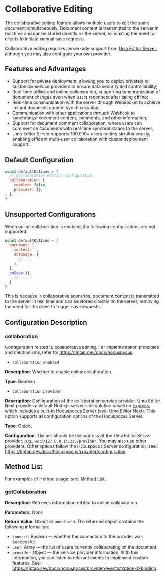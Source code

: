 # Collaborative Editing

The collaborative editing feature allows multiple users to edit the same document simultaneously. Document content is transmitted to the server in real time and can be stored directly on the server, eliminating the need for clients to initiate manual save requests.

Collaborative editing requires server-side support from [Umo Editor Server](../server), although you may also configure your own provider.

## Features and Advantages

- Support for private deployment, allowing you to deploy privately or customize service providers to ensure data security and controllability;
- Real-time offline and online collaboration, supporting synchronization of document changes even when users reconnect after being offline;
- Real-time communication with the server through WebSocket to achieve instant document content synchronization;
- Communication with other applications through Webhook to synchronize document content, comments, and other information;
- Support for document comment collaboration, where users can comment on documents with real-time synchronization to the server;
- Umo Editor Server supports 100,000+ users editing simultaneously, enabling efficient multi-user collaboration with cluster deployment support.

## Default Configuration

```js
const defaultOptions = {
  // Collaborative editing configuration
  collaboration: {
    enabled: false,
    provider: {},
  },
}
```

## Unsupported Configurations

When online collaboration is enabled, the following configurations are not supported:

```js
const defaultOptions = {
  document: {
    content:'',
    autoSave: {
      // ...
    },
  },
  onSave(){
    // ...
  }
}
```

This is because in collaborative scenarios, document content is transmitted to the server in real time and can be stored directly on the server, removing the need for the client to trigger save requests.

## Configuration Description

### collaboration

Configuration related to collaborative editing. For implementation principles and mechanisms, refer to: https://tiptap.dev/docs/hocuspocus.

- `collaboration.enabled`

**Description**: Whether to enable online collaboration.

**Type**: Boolean

- `collaboration.provider`

**Description**: Configuration of the collaboration service provider. Umo Editor Next provides a default Node.js server-side solution based on [Express](https://expressjs.com/?hl=en), which includes a built-in Hocuspocus Server (see: [Umo Editor Next](../server)). This option supports all configuration options of the Hocuspocus Server.

**Type**: Object

**Configuration**: The `url` should be the address of the Umo Editor Server provider, e.g., `ws://127.0.0.1:1235/provider`. You may also use other providers. Other options follow the Hocuspocus Server configuration, see: https://tiptap.dev/docs/hocuspocus/provider/configuration.

## Method List

For examples of method usage, see: [Method List](../methods).

### getCollaboration

**Description**: Retrieves information related to online collaboration.

**Parameters**: None

**Return Value**: Object or `undefined`. The returned object contains the following information:
- `connect`: Boolean — whether the connection to the provider was successful.
- `user`: Array — the list of users currently collaborating on the document.
- `provider`: Object — the service provider information. With this information, you can listen to relevant events to implement custom features. See: https://tiptap.dev/docs/hocuspocus/provider/events#option-2-binding.
